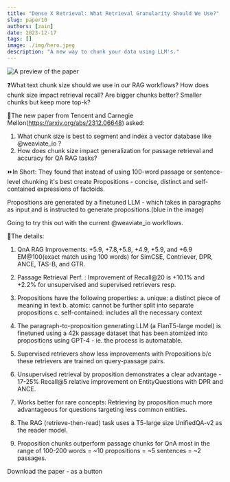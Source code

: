 ```yaml
---
title: "Dense X Retrieval: What Retrieval Granularity Should We Use?"
slug: paper10
authors: [zain]
date: 2023-12-17
tags: []
image: ./img/hero.jpeg
description: "A new way to chunk your data using LLM's." 
---
```

![A preview of the paper](./img/hero.jpeg)

<!-- truncate -->


❓What text chunk size should we use in our RAG workflows? How does chunk size impact retrieval recall? Are bigger chunks better? Smaller chunks but keep more top-k?

📜The new paper from Tencent and Carnegie Mellon(https://arxiv.org/abs/2312.06648) asked:
1. What chunk size is best to segment and index a vector database like 
@weaviate_io
?
2. How does chunk size impact generalization for passage retrieval and accuracy for QA RAG tasks?

⏩In Short: They found that instead of using 100-word passage or sentence-level chunking it's best create Propositions - concise, distinct and self-contained expressions of factoids. 

Propositions are generated by a finetuned LLM - which takes in paragraphs as input and is instructed to generate propositions.(blue in the image)

Going to try this out with the current 
@weaviate_io
 workflows.

📑The details:

1. QnA RAG Improvements: +5.9, +7.8,+5.8, +4.9, +5.9, and +6.9 EM@100(exact match using 100 words) for SimCSE, Contriever, DPR, ANCE, TAS-B, and GTR.

2. Passage Retrieval Perf. : Improvement of Recall@20 is +10.1% and +2.2% for unsupervised and supervised retrievers resp.

3. Propositions have the following properties:
  a. unique: a distinct piece of meaning in text
  b. atomic: cannot be further split into separate propositions
  c. self-contained: includes all the necessary context

4. The paragraph-to-proposition generating LLM (a FlanT5-large model) is finetuned using a 42k passage dataset that has been atomized into propositions using GPT-4 - ie. the process is automatable.

5. Supervised retrievers show less improvements with Propositions b/c these retrievers are trained on query-passage pairs.

6. Unsupervised retrieval by proposition demonstrates a clear advantage - 17-25% Recall@5 relative improvement on EntityQuestions with DPR and ANCE.

7. Works better for rare concepts: Retrieving by proposition much more advantageous for questions targeting less common entities.

8. The RAG (retrieve-then-read) task uses a T5-large size UnifiedQA-v2 as the reader model.

9. Proposition chunks outperform passage chunks for QnA most in the range of 100-200 words = ~10 propositions = ~5 sentences = ~2 passages.

<p>
  <DownloadButton link={require('./download/2312.06648.pdf').default}>Download the paper - as a button</DownloadButton>
</p>

<!-- We could create a specific template for Paper Review's -->

<WhatNext />

